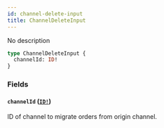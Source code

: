 ```yaml
---
id: channel-delete-input
title: ChannelDeleteInput
---
```


No description

```graphql
type ChannelDeleteInput {
  channelId: ID!
}
```

### Fields

#### `channelId` ([`ID!`](/developer/api-reference/scalars/id.mdx))

ID of channel to migrate orders from origin channel.
